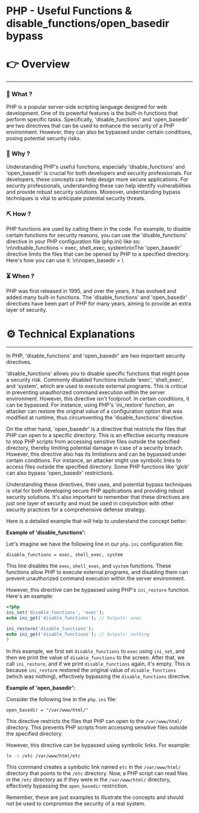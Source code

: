 # PHP - Useful Functions & disable_functions/open_basedir bypass


# 👉 Overview

---

### 👀 What ?

PHP is a popular server-side scripting language designed for web development. One of its powerful features is the built-in functions that perform specific tasks. Specifically, 'disable_functions' and 'open_basedir' are two directives that can be used to enhance the security of a PHP environment. However, they can also be bypassed under certain conditions, posing potential security risks.


### 🧐 Why ?

Understanding PHP's useful functions, especially 'disable_functions' and 'open_basedir' is crucial for both developers and security professionals. For developers, these concepts can help design more secure applications. For security professionals, understanding these can help identify vulnerabilities and provide robust security solutions. Moreover, understanding bypass techniques is vital to anticipate potential security threats.


### ⛏️ How ?

PHP functions are used by calling them in the code. For example, to disable certain functions for security reasons, you can use the 'disable_functions' directive in your PHP configuration file (php.ini) like so: \n\ndisable_functions = exec, shell_exec, system\n\nThe 'open_basedir' directive limits the files that can be opened by PHP to a specified directory. Here's how you can use it: \n\nopen_basedir = \


### ⏳ When ?

PHP was first released in 1995, and over the years, it has evolved and added many built-in functions. The 'disable_functions' and 'open_basedir' directives have been part of PHP for many years, aiming to provide an extra layer of security.


# ⚙️ Technical Explanations

---

In PHP, 'disable_functions' and 'open_basedir' are two important security directives.

'disable_functions' allows you to disable specific functions that might pose a security risk. Commonly disabled functions include 'exec', 'shell_exec', and 'system', which are used to execute external programs. This is critical in preventing unauthorized command execution within the server environment. However, this directive isn't foolproof. In certain conditions, it can be bypassed. For instance, using PHP's 'ini_restore' function, an attacker can restore the original value of a configuration option that was modified at runtime, thus circumventing the 'disable_functions' directive.

On the other hand, 'open_basedir' is a directive that restricts the files that PHP can open to a specific directory. This is an effective security measure to stop PHP scripts from accessing sensitive files outside the specified directory, thereby limiting potential damage in case of a security breach. However, this directive also has its limitations and can be bypassed under certain conditions. For instance, an attacker might use symbolic links to access files outside the specified directory. Some PHP functions like 'glob' can also bypass 'open_basedir' restrictions.

Understanding these directives, their uses, and potential bypass techniques is vital for both developing secure PHP applications and providing robust security solutions. It's also important to remember that these directives are just one layer of security and must be used in conjunction with other security practices for a comprehensive defense strategy.

Here is a detailed example that will help to understand the concept better:

**Example of 'disable_functions':**

Let's imagine we have the following line in our `php.ini` configuration file:

```
disable_functions = exec, shell_exec, system

```

This line disables the `exec`, `shell_exec`, and `system` functions. These functions allow PHP to execute external programs, and disabling them can prevent unauthorized command execution within the server environment.

However, this directive can be bypassed using PHP's `ini_restore` function. Here's an example:

```php
<?php
ini_set('disable_functions', 'exec');
echo ini_get('disable_functions'); // Outputs: exec

ini_restore('disable_functions');
echo ini_get('disable_functions'); // Outputs: nothing
?

```

In this example, we first set `disable_functions` to `exec` using `ini_set`, and then we print the value of `disable_functions` to the screen. After that, we call `ini_restore`, and if we print `disable_functions` again, it's empty. This is because `ini_restore` restored the original value of `disable_functions` (which was nothing), effectively bypassing the `disable_functions` directive.

**Example of 'open_basedir':**

Consider the following line in the `php.ini` file:

```
open_basedir = "/var/www/html/"

```

This directive restricts the files that PHP can open to the `/var/www/html/` directory. This prevents PHP scripts from accessing sensitive files outside the specified directory.

However, this directive can be bypassed using symbolic links. For example:

```bash
ln -s /etc /var/www/html/etc

```

This command creates a symbolic link named `etc` in the `/var/www/html/` directory that points to the `/etc` directory. Now, a PHP script can read files in the `/etc` directory as if they were in the `/var/www/html/` directory, effectively bypassing the `open_basedir` restriction.

Remember, these are just examples to illustrate the concepts and should not be used to compromise the security of a real system.

